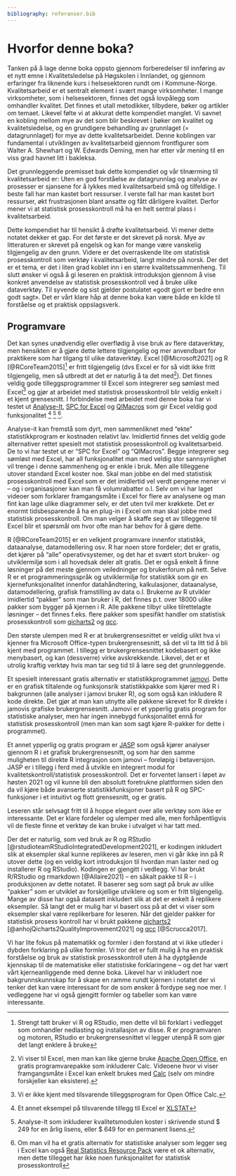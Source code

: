 ```yaml
---
bibliography: referanser.bib  
---
```


# Hvorfor denne boka?

Tanken på å lage denne boka oppsto gjennom forberedelser til innføring av et nytt emne i Kvalitetsledelse på Høgskolen i Innlandet, og gjennom erfaringer fra liknende kurs i helsesektoren rundt om i Kommune-Norge. Kvalitetsarbeid er et sentralt element i svært mange virksomheter. I mange virksomheter, som i helsesektoren, finnes det også lovpålegg som omhandler kvalitet. Det finnes et utall metodikker, tilbydere, bøker og artikler om temaet. Likevel følte vi at akkurat dette kompendiet manglet. Vi savnet en kobling mellom mye av det som blir beskrevet i bøker om kvalitet og kvalitetsledelse, og en grundigere behandling av grunnlaget (= datagrunnlaget) for mye av dette kvalitetsarbeidet. Denne koblingen var fundamental i utviklingen av kvalitetsarbeid gjennom frontfigurer som Walter A. Shewhart og W. Edwards Deming, men har etter vår mening til en viss grad havnet litt i bakleksa.

Det grunnleggende premisset bak dette kompendiet og vår tilnærming til kvalitetsarbeid er: Uten en god forståelse av datagrunnlag og analyse av prosesser er sjansene for å lykkes med kvalitetsarbeid små og tilfeldige. I beste fall har man kastet bort ressurser. I verste fall har man kastet bort ressurser, økt frustrasjonen blant ansatte og fått dårligere kvalitet. Derfor mener vi at statistisk prosesskontroll må ha en helt sentral plass i kvalitetsarbeid.

Dette kompendiet har til hensikt å drøfte kvalitetsarbeid. Vi mener dette notatet dekker et gap. For det første er det skrevet på norsk. Mye av litteraturen er skrevet på engelsk og kan for mange være vanskelig tilgjengelig av den grunn. Videre er det overraskende lite om statistisk prosesskontroll som verktøy i kvalitetsarbeid, langt mindre på norsk. Der det er et tema, er det i liten grad koblet inn i en større kvalitetssammenheng. Til slutt ønsker vi også å gi leseren en praktisk introduksjon gjennom å vise konkret anvendelse av statistisk prosesskontroll ved å bruke ulike dataverktøy. Til syvende og sist gjelder postulatet «godt gjort er bedre enn godt sagt». Det er vårt klare håp at denne boka kan være både en kilde til forståelse og et praktisk oppslagsverk.

## Programvare

Det kan synes unødvendig eller overflødig å vise bruk av flere dataverktøy, men hensikten er å gjøre dette lettere tilgjengelig og mer anvendbart for praktikere som har tilgang til ulike dataverktøy. Excel [@Microsoft2021] og R [@RCoreTeam2015]^[Strengt tatt bruker vi R og RStudio, men dette vil bli forklart i vedlegget som omhandler nedlasting og installasjon av disse. R er programvaren og motoren, RStudio er brukergrensesnittet vi legger utenpå R som gjør det langt enklere å bruke] er fritt tilgjengelig (dvs Excel er for så vidt ikke fritt tilgjengelig, men så utbredt at det er naturlig å ta det med^[Vi viser til Excel, men man kan like gjerne bruke [Apache Open Office](https://www.openoffice.org/no/), en gratis programvarepakke som inkluderer Calc. Videoene hvor vi viser framgangsmåte i Excel kan enkelt brukes med [Calc](https://www.openoffice.org/no/product/calc.html) (selv om mindre forskjeller kan eksistere).]). Det finnes veldig gode tilleggsprogrammer til Excel som integrerer seg sømløst med Excel^[Vi er ikke kjent med tilsvarende tilleggsprogram for Open Office Calc.] og gjør at arbeidet med statistisk prosesskontroll blir veldig enkelt i et kjent grensesnitt. I forbindelse med arbeidet med denne boka har vi testet ut [Analyse-It](https://analyse-it.com/), [SPC for Excel](https://www.spcforexcel.com/) og [QIMacros](https://www.qimacros.com/) som gir Excel veldig god funksjonalitet ^[Et annet eksempel på tilsvarende tillegg til Excel er [XLSTAT](https://www.xlstat.com/en/)] ^[Analyse-It som inkluderer kvalitetsmodulen koster i skrivende stund $ 249 for en årlig lisens, eller $ 649 for en permanent lisens.] ^[Om man vil ha et gratis alternativ for statistiske analyser som legger seg i Excel kan også [Real Statistics Resource Pack](https://www.real-statistics.com/) være et ok alternativ, men dette tillegget har ikke noen funksjonalitet for statistisk prosesskontroll].

Analyse-it kan fremstå som dyrt, men sammenliknet med "ekte" statistikkprogram er kostnaden relativt lav. Imidlertid finnes det veldig gode alternativer rettet spesielt mot statistisk prosesskontroll og kvalitetsarbeid. De to vi har testet ut er "SPC for Excel" og "QIMacros". Begge integrerer seg sømløst med Excel, har all funksjonalitet man med veldig stor sannsynlighet vil trenge i denne sammenheng og er enkle i bruk. Men alle tilleggene utover standard Excel koster noe. Skal man jobbe en del med statistisk prosesskontroll med Excel som er det imidlertid vel verdt pengene mener vi -- og i organisasjoner kan man få volumrabatter o.l. Selv om vi har laget videoer som forklarer framgangsmåte i Excel for flere av analysene og man fint kan lage ulike diagrammer selv, er det uten tvil mer krøkkete. Det er enormt tidsbesparende å ha en plug-in i Excel om man skal jobbe med statistisk prosesskontroll. Om man velger å skaffe seg et av tilleggene til Excel blir et spørsmål om hvor ofte man har behov for å gjøre dette.

R [@RCoreTeam2015] er en velkjent programvare innenfor statistikk, dataanalyse, datamodellering osv. R har noen store fordeler; det er gratis, det kjører på "alle" operativsystemer, og det har et svært stort bruker- og utviklermiljø som i all hovedsak deler alt gratis. Det er også enkelt å finne løsninger på det meste gjennom veiledninger og brukerforum på nett. Selve R er et programmeringsspråk og utviklermiljø for statistikk som gir en kjernefunksjonalitet innenfor datahåndtering, kalkulasjoner, dataanalyse, datamodellering, grafisk framstilling av data o.l. Brukerne av R utvikler imidlertid "pakker" som man bruker i R, det finnes p.t. over 18000 ulike pakker som bygger på kjernen i R. Alle pakkene tilbyr ulike tilrettelagte løsninger -- det finnes f.eks. flere pakker som spesifikt handler om statistisk prosesskontroll som [qicharts2](https://anhoej.github.io/qicharts2/) og [qcc](https://luca-scr.github.io/qcc/articles/qcc.html).

Den største ulempen med R er at brukergrensesnittet er veldig ulikt hva vi kjenner fra Microsoft Office-typen brukergrensesnitt, så det vil ta litt tid å bli kjent med programmet. I tillegg er brukergrensesnittet kodebasert og ikke menybasert, og kan (dessverre) virke avskrekkende. Likevel, det er et utrolig kraftig verktøy hvis man tar seg tid til å lære seg det grunnleggende.

Et spesielt interessant gratis alternativ er statistikkprogrammet [jamovi](https://www.jamovi.org/). Dette er en grafisk tiltalende og funksjonsrik statistikkpakke som kjører med R i bakgrunnen (alle analyser i jamovi bruker R), og som også kan inkludere R kode direkte. Det gjør at man kan utnytte alle pakkene skrevet for R direkte i jamovis grafiske brukergrensesnitt. Jamovi er et ypperlig gratis program for statistiske analyser, men har ingen innebygd funksjonalitet ennå for statistisk prosesskontroll (men man kan som sagt kjøre R-pakker for dette i programmet).

Et annet ypperlig og gratis program er [JASP](Et annet ypperlig og gratis program er) som også kjører analyser gjennom R i et grafisk brukergrensesnitt, og som har den samme muligheten til direkte R integrasjon som jamovi -- foreløpig i betaversjon. JASP er i tillegg i ferd med å utvikle en integrert modul for kvalitetskontroll/statistisk prosesskontroll. Det er forventet lansert i løpet av høsten 2021 og vil kunne bli den absolutt foretrukne plattformen siden den da vil kjøre både avanserte statistikkfunksjoner basert på R og SPC-funksjoner i et intuitivt og flott grensesnitt, og er gratis.

Leseren står selvsagt fritt til å hoppe elegant over alle verktøy som ikke er interessante. Det er klare fordeler og ulemper med alle, men forhåpentligvis vil de fleste finne et verktøy de kan bruke i utvalget vi har tatt med.

Der det er naturlig, som ved bruk av R og RStudio [@rstudioteamRStudioIntegratedDevelopment2021], er kodingen inkludert slik at eksempler skal kunne replikeres av leseren, men vi går ikke inn på R utover dette (og en veldig kort introduksjon til hvordan man laster ned og installerer R og RStudio). Kodingen er gjengitt i vedlegg. Vi har brukt R/RStudio og rmarkdown [@Allaire2021] -- en såkalt pakke til R -- i produksjonen av dette notatet. R baserer seg som sagt på bruk av ulike "pakker" som er utviklet av forskjellige utviklere og som er fritt tilgjengelig. Mange av disse har også datasett inkludert slik at det er enkelt å replikere eksempler. Så langt det er mulig har vi basert oss på at det vi viser som eksempler skal være replikerbare for leseren. Når det gjelder pakker for statistisk prosess kontroll har vi brukt pakkene [qicharts2](https://anhoej.github.io/qicharts2/) [@anhojQicharts2QualityImprovement2021] og [qcc](https://luca-scr.github.io/qcc/articles/qcc.html) [@Scrucca2017].

Vi har lite fokus på matematikk og formler i den forstand at vi ikke utleder i dybden forklaring på ulike formler. Vi tror det er fullt mulig å ha en praktisk forståelse og bruk av statistisk prosesskontroll uten å ha dyptgående kjennskap til de matematiske eller statistiske forklaringene -- og det har vært vårt kjerneanliggende med denne boka. Likevel har vi inkludert noe bakgrunnskunnskap for å skape en
ramme rundt kjernen i notatet der vi tenker det kan være interessant for de som ønsker å fordype seg noe mer. I vedleggene har vi også gjengitt formler og tabeller som kan være interessante.




































